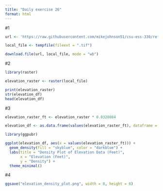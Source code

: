 ```yaml
---
title: "Daily exercise 26"
format: html
---
```


#1
```r
url <- 'https://raw.githubusercontent.com/mikejohnson51/csu-ess-330/refs/heads/main/resources/foco-elev-cm.tif'

local_file <- tempfile(fileext = ".tif")

download.file(url, local_file, mode = "wb")
```

#2
```r
library(raster)

elevation_raster <- raster(local_file)

print(elevation_raster)
str(elevation_df)
head(elevation_df)
```

#3
```r
elevation_raster_ft <- elevation_raster * 0.0328084

elevation_df <- as.data.frame(values(elevation_raster_ft), dataframe = TRUE)

library(ggpubr)

ggplot(elevation_df, aes(x = values(elevation_raster_ft))) +
  geom_density(fill = "skyblue", color = "darkblue") +
  labs(title = "Density Plot of Elevation Data (Feet)",
       x = "Elevation (Feet)",
       y = "Density") +
  theme_minimal()
```

#4
```r
ggsave("elevation_density_plot.png", width = 8, height = 6)
```














